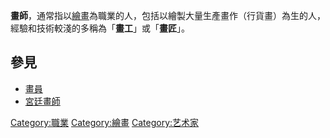 {{Unreferenced|time=2021-03-27T05:42:46+00:00}}
'''畫師'''，通常指以[[繪畫|繪畫]]為職業的人，包括以繪製大量生產畫作（行貨畫）為生的人，經驗和技術較淺的多稱為「'''畫工'''」或「'''畫匠'''」。
==參見==
*[[畫員|畫員]]
*[[宮廷畫師|宮廷畫師]]


[[Category:職業|Category:職業]]
[[Category:繪畫|Category:繪畫]]
[[Category:艺术家|Category:艺术家]]
{{stub}}